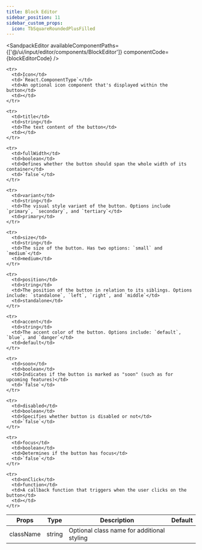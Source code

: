 ```yaml
---
title: Block Editor
sidebar_position: 11
sidebar_custom_props:
  icon: TbSquareRoundedPlusFilled
---
```


<Tabs>
<TabItem value="usage" label="Usage" default>

<SandpackEditor
  availableComponentPaths={['@/ui/input/editor/components/BlockEditor']}
  componentCode={blockEditorCode} 
/>
</TabItem>

<TabItem value="props" label="Props">

<table>
  <thead>
    <tr>
      <th>Props</th>
      <th>Type</th>
      <th>Description</th>
      <th>Default</th>
    </tr>
  </thead>

  <tbody>
    <tr>
      <td>className</td>
      <td>string</td>
      <td>Optional class name for additional styling</td>
      <td></td>
    </tr>

    <tr>
      <td>Icon</td>
      <td>`React.ComponentType`</td>
      <td>An optional icon component that's displayed within the button</td>
      <td></td>
    </tr>

    <tr>
      <td>title</td>
      <td>string</td>
      <td>The text content of the button</td>
      <td></td>
    </tr>

    <tr>
      <td>fullWidth</td>
      <td>boolean</td>
      <td>Defines whether the button should span the whole width of its container</td>
      <td>`false`</td>
    </tr>

    <tr>
      <td>variant</td>
      <td>string</td>
      <td>The visual style variant of the button. Options include `primary`, `secondary`, and `tertiary`</td>
      <td>primary</td>
    </tr>

    <tr>
      <td>size</td>
      <td>string</td>
      <td>The size of the button. Has two options: `small` and `medium`</td>
      <td>medium</td>
    </tr>

    <tr>
      <td>position</td>
      <td>string</td>
      <td>The position of the button in relation to its siblings. Options include: `standalone`, `left`, `right`, and `middle`</td>
      <td>standalone</td>
    </tr>

    <tr>
      <td>accent</td>
      <td>string</td>
      <td>The accent color of the button. Options include: `default`, `blue`, and `danger`</td>
      <td>default</td>
    </tr>

    <tr>
      <td>soon</td>
      <td>boolean</td>
      <td>Indicates if the button is marked as "soon" (such as for upcoming features)</td>
      <td>`false`</td>
    </tr>

    <tr>
      <td>disabled</td>
      <td>boolean</td>
      <td>Specifies whether button is disabled or not</td>
      <td>`false`</td>
    </tr>

    <tr>
      <td>focus</td>
      <td>boolean</td>
      <td>Determines if the button has focus</td>
      <td>`false`</td>
    </tr>

    <tr>
      <td>onClick</td>
      <td>function</td>
      <td>A callback function that triggers when the user clicks on the button</td>
      <td></td>
    </tr>

  </tbody>
</table>

</TabItem>

</Tabs>